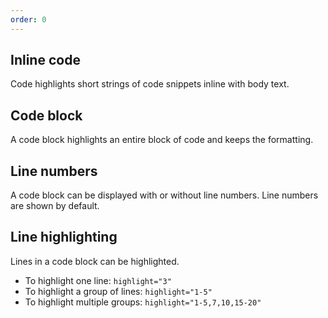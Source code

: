 ```yaml
---
order: 0
---
```



## Inline code

Code highlights short strings of code snippets inline with body text.

<Example Component={CodeInline} packageName="@atlaskit/code" />

## Code block

A code block highlights an entire block of code and keeps the formatting.

<Example Component={CodeBlock} packageName="@atlaskit/code" />

## Line numbers

A code block can be displayed with or without line numbers. Line numbers are shown by default.

<Example Component={CodeBlockLineNumbers} packageName="@atlaskit/code" />

## Line highlighting

Lines in a code block can be highlighted.

- To highlight one line: `highlight="3"`
- To highlight a group of lines: `highlight="1-5"`
- To highlight multiple groups: `highlight="1-5,7,10,15-20"`

<Example Component={CodeBlockLineHighlight} packageName="@atlaskit/code" />
